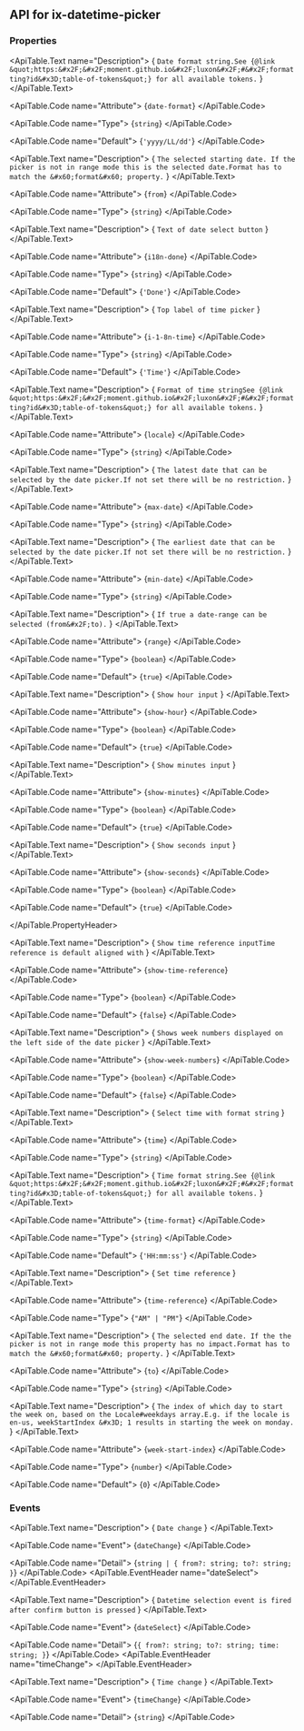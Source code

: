 
## API for ix-datetime-picker

### Properties

<ApiTable id="property-dateFormat">
  <ApiTable.PropertyHeader name="dateFormat" singleFramework="">
  </ApiTable.PropertyHeader>

  <ApiTable.Text name="Description">
    { `Date format string.See {@link &quot;https:&#x2F;&#x2F;moment.github.io&#x2F;luxon&#x2F;#&#x2F;formatting?id&#x3D;table-of-tokens&quot;} for all available tokens.` }
  </ApiTable.Text>

  <ApiTable.Code name="Attribute">
    {`date-format`}
  </ApiTable.Code>

  <ApiTable.Code name="Type">
   {`string`}
  </ApiTable.Code>

  <ApiTable.Code name="Default">
    {`'yyyy/LL/dd'`}
  </ApiTable.Code>

</ApiTable>
<ApiTable id="property-from">
  <ApiTable.PropertyHeader name="from" singleFramework="">
  </ApiTable.PropertyHeader>

  <ApiTable.Text name="Description">
    { `The selected starting date. If the picker is not in range mode this is the selected date.Format has to match the &#x60;format&#x60; property.` }
  </ApiTable.Text>

  <ApiTable.Code name="Attribute">
    {`from`}
  </ApiTable.Code>

  <ApiTable.Code name="Type">
   {`string`}
  </ApiTable.Code>


</ApiTable>
<ApiTable id="property-i18nDone">
  <ApiTable.PropertyHeader name="i18nDone" singleFramework="">
  </ApiTable.PropertyHeader>

  <ApiTable.Text name="Description">
    { `Text of date select button` }
  </ApiTable.Text>

  <ApiTable.Code name="Attribute">
    {`i18n-done`}
  </ApiTable.Code>

  <ApiTable.Code name="Type">
   {`string`}
  </ApiTable.Code>

  <ApiTable.Code name="Default">
    {`'Done'`}
  </ApiTable.Code>

</ApiTable>
<ApiTable id="property-i18nTime">
  <ApiTable.PropertyHeader name="i18nTime" singleFramework="">
      <SinceTag message={`3.0.0`} />
  </ApiTable.PropertyHeader>

  <ApiTable.Text name="Description">
    { `Top label of time picker` }
  </ApiTable.Text>

  <ApiTable.Code name="Attribute">
    {`i-1-8n-time`}
  </ApiTable.Code>

  <ApiTable.Code name="Type">
   {`string`}
  </ApiTable.Code>

  <ApiTable.Code name="Default">
    {`'Time'`}
  </ApiTable.Code>

</ApiTable>
<ApiTable id="property-locale">
  <ApiTable.PropertyHeader name="locale" singleFramework="">
  </ApiTable.PropertyHeader>

  <ApiTable.Text name="Description">
    { `Format of time stringSee {@link &quot;https:&#x2F;&#x2F;moment.github.io&#x2F;luxon&#x2F;#&#x2F;formatting?id&#x3D;table-of-tokens&quot;} for all available tokens.` }
  </ApiTable.Text>

  <ApiTable.Code name="Attribute">
    {`locale`}
  </ApiTable.Code>

  <ApiTable.Code name="Type">
   {`string`}
  </ApiTable.Code>


</ApiTable>
<ApiTable id="property-maxDate">
  <ApiTable.PropertyHeader name="maxDate" singleFramework="">
  </ApiTable.PropertyHeader>

  <ApiTable.Text name="Description">
    { `The latest date that can be selected by the date picker.If not set there will be no restriction.` }
  </ApiTable.Text>

  <ApiTable.Code name="Attribute">
    {`max-date`}
  </ApiTable.Code>

  <ApiTable.Code name="Type">
   {`string`}
  </ApiTable.Code>


</ApiTable>
<ApiTable id="property-minDate">
  <ApiTable.PropertyHeader name="minDate" singleFramework="">
  </ApiTable.PropertyHeader>

  <ApiTable.Text name="Description">
    { `The earliest date that can be selected by the date picker.If not set there will be no restriction.` }
  </ApiTable.Text>

  <ApiTable.Code name="Attribute">
    {`min-date`}
  </ApiTable.Code>

  <ApiTable.Code name="Type">
   {`string`}
  </ApiTable.Code>


</ApiTable>
<ApiTable id="property-range">
  <ApiTable.PropertyHeader name="range" singleFramework="">
  </ApiTable.PropertyHeader>

  <ApiTable.Text name="Description">
    { `If true a date-range can be selected (from&#x2F;to).` }
  </ApiTable.Text>

  <ApiTable.Code name="Attribute">
    {`range`}
  </ApiTable.Code>

  <ApiTable.Code name="Type">
   {`boolean`}
  </ApiTable.Code>

  <ApiTable.Code name="Default">
    {`true`}
  </ApiTable.Code>

</ApiTable>
<ApiTable id="property-showHour">
  <ApiTable.PropertyHeader name="showHour" singleFramework="">
  </ApiTable.PropertyHeader>

  <ApiTable.Text name="Description">
    { `Show hour input` }
  </ApiTable.Text>

  <ApiTable.Code name="Attribute">
    {`show-hour`}
  </ApiTable.Code>

  <ApiTable.Code name="Type">
   {`boolean`}
  </ApiTable.Code>

  <ApiTable.Code name="Default">
    {`true`}
  </ApiTable.Code>

</ApiTable>
<ApiTable id="property-showMinutes">
  <ApiTable.PropertyHeader name="showMinutes" singleFramework="">
  </ApiTable.PropertyHeader>

  <ApiTable.Text name="Description">
    { `Show minutes input` }
  </ApiTable.Text>

  <ApiTable.Code name="Attribute">
    {`show-minutes`}
  </ApiTable.Code>

  <ApiTable.Code name="Type">
   {`boolean`}
  </ApiTable.Code>

  <ApiTable.Code name="Default">
    {`true`}
  </ApiTable.Code>

</ApiTable>
<ApiTable id="property-showSeconds">
  <ApiTable.PropertyHeader name="showSeconds" singleFramework="">
  </ApiTable.PropertyHeader>

  <ApiTable.Text name="Description">
    { `Show seconds input` }
  </ApiTable.Text>

  <ApiTable.Code name="Attribute">
    {`show-seconds`}
  </ApiTable.Code>

  <ApiTable.Code name="Type">
   {`boolean`}
  </ApiTable.Code>

  <ApiTable.Code name="Default">
    {`true`}
  </ApiTable.Code>

</ApiTable>
<ApiTable id="property-showTimeReference">
  <ApiTable.PropertyHeader name="showTimeReference" singleFramework="">
      
  </ApiTable.PropertyHeader>

  <ApiTable.Text name="Description">
    { `Show time reference inputTime reference is default aligned with` }
  </ApiTable.Text>

  <ApiTable.Code name="Attribute">
    {`show-time-reference`}
  </ApiTable.Code>

  <ApiTable.Code name="Type">
   {`boolean`}
  </ApiTable.Code>

  <ApiTable.Code name="Default">
    {`false`}
  </ApiTable.Code>

</ApiTable>
<ApiTable id="property-showWeekNumbers">
  <ApiTable.PropertyHeader name="showWeekNumbers" singleFramework="">
      <SinceTag message={`3.0.0`} />
  </ApiTable.PropertyHeader>

  <ApiTable.Text name="Description">
    { `Shows week numbers displayed on the left side of the date picker` }
  </ApiTable.Text>

  <ApiTable.Code name="Attribute">
    {`show-week-numbers`}
  </ApiTable.Code>

  <ApiTable.Code name="Type">
   {`boolean`}
  </ApiTable.Code>

  <ApiTable.Code name="Default">
    {`false`}
  </ApiTable.Code>

</ApiTable>
<ApiTable id="property-time">
  <ApiTable.PropertyHeader name="time" singleFramework="">
  </ApiTable.PropertyHeader>

  <ApiTable.Text name="Description">
    { `Select time with format string` }
  </ApiTable.Text>

  <ApiTable.Code name="Attribute">
    {`time`}
  </ApiTable.Code>

  <ApiTable.Code name="Type">
   {`string`}
  </ApiTable.Code>


</ApiTable>
<ApiTable id="property-timeFormat">
  <ApiTable.PropertyHeader name="timeFormat" singleFramework="">
  </ApiTable.PropertyHeader>

  <ApiTable.Text name="Description">
    { `Time format string.See {@link &quot;https:&#x2F;&#x2F;moment.github.io&#x2F;luxon&#x2F;#&#x2F;formatting?id&#x3D;table-of-tokens&quot;} for all available tokens.` }
  </ApiTable.Text>

  <ApiTable.Code name="Attribute">
    {`time-format`}
  </ApiTable.Code>

  <ApiTable.Code name="Type">
   {`string`}
  </ApiTable.Code>

  <ApiTable.Code name="Default">
    {`'HH:mm:ss'`}
  </ApiTable.Code>

</ApiTable>
<ApiTable id="property-timeReference">
  <ApiTable.PropertyHeader name="timeReference" singleFramework="">
  </ApiTable.PropertyHeader>

  <ApiTable.Text name="Description">
    { `Set time reference` }
  </ApiTable.Text>

  <ApiTable.Code name="Attribute">
    {`time-reference`}
  </ApiTable.Code>

  <ApiTable.Code name="Type">
   {`"AM" | "PM"`}
  </ApiTable.Code>


</ApiTable>
<ApiTable id="property-to">
  <ApiTable.PropertyHeader name="to" singleFramework="">
  </ApiTable.PropertyHeader>

  <ApiTable.Text name="Description">
    { `The selected end date. If the the picker is not in range mode this property has no impact.Format has to match the &#x60;format&#x60; property.` }
  </ApiTable.Text>

  <ApiTable.Code name="Attribute">
    {`to`}
  </ApiTable.Code>

  <ApiTable.Code name="Type">
   {`string`}
  </ApiTable.Code>


</ApiTable>
<ApiTable id="property-weekStartIndex">
  <ApiTable.PropertyHeader name="weekStartIndex" singleFramework="">
  </ApiTable.PropertyHeader>

  <ApiTable.Text name="Description">
    { `The index of which day to start the week on, based on the Locale#weekdays array.E.g. if the locale is en-us, weekStartIndex &#x3D; 1 results in starting the week on monday.` }
  </ApiTable.Text>

  <ApiTable.Code name="Attribute">
    {`week-start-index`}
  </ApiTable.Code>

  <ApiTable.Code name="Type">
   {`number`}
  </ApiTable.Code>

  <ApiTable.Code name="Default">
    {`0`}
  </ApiTable.Code>

</ApiTable>


### Events

<ApiTable id="event-dateChange">
  <ApiTable.EventHeader name="dateChange">
  </ApiTable.EventHeader>

  <ApiTable.Text name="Description">
    { `Date change` }
  </ApiTable.Text>

  <ApiTable.Code name="Event">
    {`dateChange`}
  </ApiTable.Code>

  <ApiTable.Code name="Detail">
    {`string | { from?: string; to?: string; }`}
  </ApiTable.Code>
</ApiTable>
<ApiTable id="event-dateSelect">
  <ApiTable.EventHeader name="dateSelect">
  </ApiTable.EventHeader>

  <ApiTable.Text name="Description">
    { `Datetime selection event is fired after confirm button is pressed` }
  </ApiTable.Text>

  <ApiTable.Code name="Event">
    {`dateSelect`}
  </ApiTable.Code>

  <ApiTable.Code name="Detail">
    {`{ from?: string; to?: string; time: string; }`}
  </ApiTable.Code>
</ApiTable>
<ApiTable id="event-timeChange">
  <ApiTable.EventHeader name="timeChange">
  </ApiTable.EventHeader>

  <ApiTable.Text name="Description">
    { `Time change` }
  </ApiTable.Text>

  <ApiTable.Code name="Event">
    {`timeChange`}
  </ApiTable.Code>

  <ApiTable.Code name="Detail">
    {`string`}
  </ApiTable.Code>
</ApiTable>


